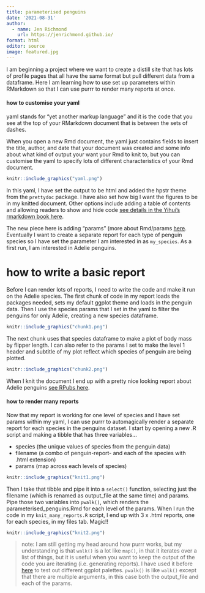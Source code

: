 ```yaml
---
title: parameterised penguins
date: '2021-08-31'
author:
  - name: Jen Richmond
    url: https://jenrichmond.github.io/
format: html
editor: source
image: featured.jpg
---
```




I am beginning a project where we want to create a distill site that has lots of profile pages that all have the same format but pull different data from a dataframe. Here I am learning how to use set up parameters within RMarkdown so that I can use purrr to render many reports at once. 

#### how to customise your yaml

yaml stands for "yet another markup language" and it is the code that you see at the top of your RMarkdown document that is between the sets of dashes. 

When you open a new Rmd document, the yaml just contains fields to insert the title, author, and date that your document was created and some info about what kind of output your want your Rmd to knit to, but you can customise the yaml to specify lots of different characteristics of your Rmd document. 

```r
knitr::include_graphics("yaml.png")
```

In this yaml, I have set the output to be html and added the hpstr theme from the `prettydoc` package. I have also set how big I want the figures to be in my knitted document. Other options include adding a table of contents and allowing readers to show and hide code [see details in the Yihui's rmarkdown book here](https://bookdown.org/yihui/rmarkdown/html-document.html). 

The new piece here is adding "params" (more about Rmd/params [here]( https://r4ds.had.co.nz/r-markdown.html#parameters). Eventually I want to create a separate report for each type of penguin species so I have set the parameter I am interested in as `my_species`. As a first run, I am interested in Adelie penguins. 

# how to write a basic report

Before I can render lots of reports, I need to write the code and make it run on the Adelie species. The first chunk of code in my report loads the packages needed, sets my default ggplot theme and loads in the penguin data. Then I use the species params that I set in the yaml to filter the penguins for only Adelie, creating a new species dataframe. 

```r
knitr::include_graphics("chunk1.png")
```


The next chunk uses that species dataframe to make a plot of body mass by flipper length. I can also refer to the params I set to make the level 1 header and subtitle of my plot reflect which species of penguin are being plotted. 

```r
knitr::include_graphics("chunk2.png")
```


When I knit the document I end up with a pretty nice looking report about Adelie penguins [see RPubs here](https://rpubs.com/jenrichmond/adelie). 

#### how to render many reports

Now that my report is working for one level of species and I have set params within my yaml, I can use purrr to automagically render a separate report for each species in the penguins dataset. I start by opening a new .R script and making a tibble that has three variables...

- species (the unique values of species from the penguin data)
- filename (a combo of penguin-report- and each of the species with .html extension) 
- params (map across each levels of species) 



```r
knitr::include_graphics("knit1.png")
```


Then I take that tibble and pipe it into a `select()` function, selecting just the filename (which is renamed as output_file at the same time) and params. Pipe those two variables into `pwalk()`, which renders the parameterised_penguins.Rmd for each level of the params. When I run the code in my `knit_many_reports.R` script, I end up with 3 x .html reports, one for each species, in my files tab. Magic!! 


```r
knitr::include_graphics("knit2.png")
```

> note: I am still getting my head around how purrr works, but my understanding is that `walk()` is a lot like `map()`, in that it iterates over a list of things, but it is useful when you want to keep the output of the code you are iterating (i.e. generating reports). I have used it before [here](https://rpubs.com/jenrichmond/w5LL) to test out different ggplot palettes. `pwalk()` is like `walk()` except that there are multiple arguments,  in this case both the output_file and each of the params.  